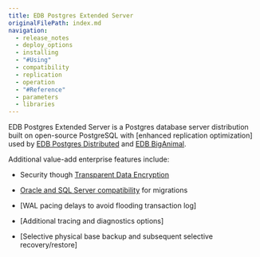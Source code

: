 ```yaml
---
title: EDB Postgres Extended Server
originalFilePath: index.md
navigation: 
  - release_notes
  - deploy_options
  - installing
  - "#Using"
  - compatibility
  - replication
  - operation
  - "#Reference"
  - parameters
  - libraries
---
```


EDB Postgres Extended Server is a Postgres database server distribution built on open-source PostgreSQL with [enhanced replication optimization] used by [EDB Postgres Distributed](/pgd/latest/) and [EDB BigAnimal](/biganimal/latest). 

Additional value-add enterprise features include:
- Security though [Transparent Data Encryption]()

- [Oracle and SQL Server compatibility]() for migrations
- [WAL pacing delays to avoid flooding transaction log]
- [Additional tracing and diagnostics options]
- [Selective physical base backup and subsequent selective recovery/restore]


